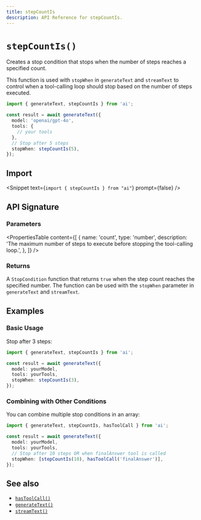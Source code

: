 ```yaml
---
title: stepCountIs
description: API Reference for stepCountIs.
---
```


# `stepCountIs()`

Creates a stop condition that stops when the number of steps reaches a specified count.

This function is used with `stopWhen` in `generateText` and `streamText` to control when a tool-calling loop should stop based on the number of steps executed.

```ts
import { generateText, stepCountIs } from 'ai';

const result = await generateText({
  model: 'openai/gpt-4o',
  tools: {
    // your tools
  },
  // Stop after 5 steps
  stopWhen: stepCountIs(5),
});
```

## Import

<Snippet text={`import { stepCountIs } from "ai"`} prompt={false} />

## API Signature

### Parameters

<PropertiesTable
  content={[
    {
      name: 'count',
      type: 'number',
      description:
        'The maximum number of steps to execute before stopping the tool-calling loop.',
    },
  ]}
/>

### Returns

A `StopCondition` function that returns `true` when the step count reaches the specified number. The function can be used with the `stopWhen` parameter in `generateText` and `streamText`.

## Examples

### Basic Usage

Stop after 3 steps:

```ts
import { generateText, stepCountIs } from 'ai';

const result = await generateText({
  model: yourModel,
  tools: yourTools,
  stopWhen: stepCountIs(3),
});
```

### Combining with Other Conditions

You can combine multiple stop conditions in an array:

```ts
import { generateText, stepCountIs, hasToolCall } from 'ai';

const result = await generateText({
  model: yourModel,
  tools: yourTools,
  // Stop after 10 steps OR when finalAnswer tool is called
  stopWhen: [stepCountIs(10), hasToolCall('finalAnswer')],
});
```

## See also

- [`hasToolCall()`](/docs/reference/ai-sdk-core/has-tool-call)
- [`generateText()`](/docs/reference/ai-sdk-core/generate-text)
- [`streamText()`](/docs/reference/ai-sdk-core/stream-text)
